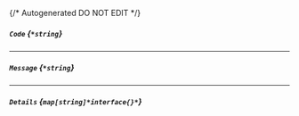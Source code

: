{/* Autogenerated DO NOT EDIT  */}
##### `Code` *{`*string`}*

---
##### `Message` *{`*string`}*

---
##### `Details` *{`map[string]*interface{}*`}*


